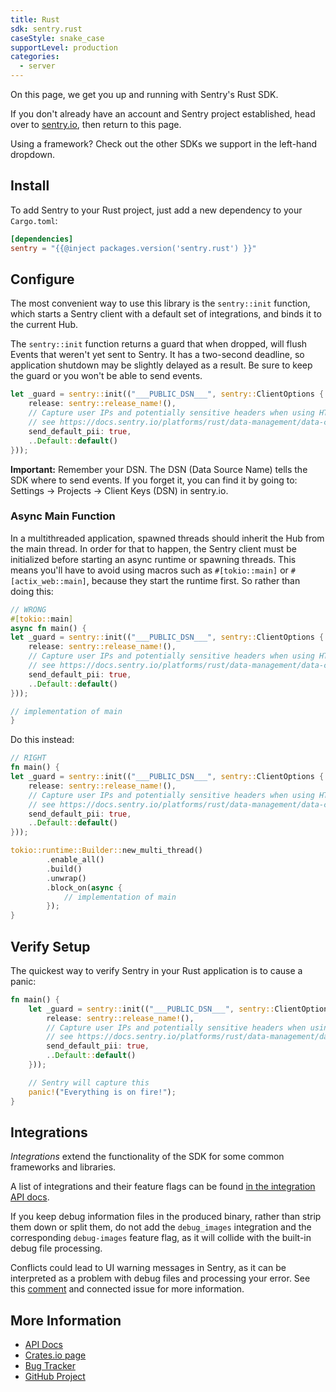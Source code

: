 ```yaml
---
title: Rust
sdk: sentry.rust
caseStyle: snake_case
supportLevel: production
categories:
  - server
---
```


On this page, we get you up and running with Sentry's Rust SDK.

<Alert>

If you don't already have an account and Sentry project established, head over to [sentry.io](https://sentry.io/signup/), then return to this page.

</Alert>

Using a framework? Check out the other SDKs we support in the left-hand dropdown.

<GuideGrid platform="rust" />

## Install

To add Sentry to your Rust project, just add a new dependency to your `Cargo.toml`:

```toml {filename:Cargo.toml}
[dependencies]
sentry = "{{@inject packages.version('sentry.rust') }}"
```

## Configure

The most convenient way to use this library is the `sentry::init` function, which starts a Sentry client with a default set of integrations, and binds it to the current Hub.

The `sentry::init` function returns a guard that when dropped, will flush Events that weren't yet sent to Sentry. It has a two-second deadline, so application shutdown may be slightly delayed as a result. Be sure to keep the guard or you won't be able to send events.


```rust {filename:main.rs}
let _guard = sentry::init(("___PUBLIC_DSN___", sentry::ClientOptions {
    release: sentry::release_name!(),
    // Capture user IPs and potentially sensitive headers when using HTTP server integrations
    // see https://docs.sentry.io/platforms/rust/data-management/data-collected for more info
    send_default_pii: true,
    ..Default::default()
}));
```

**Important:** Remember your DSN. The DSN (Data Source Name) tells the SDK where to send events. If you forget it, you can find it by going to: Settings -> Projects -> Client Keys (DSN) in sentry.io.

### Async Main Function

In a multithreaded application, spawned threads should inherit the Hub from the main thread. In order for that to happen, the Sentry client must be initialized before starting an async runtime or spawning threads. This means you'll have to avoid using macros such as `#[tokio::main]` or `#[actix_web::main]`, because they start the runtime first. So rather than doing this:

```rust {filename:main.rs}
// WRONG
#[tokio::main]
async fn main() {
let _guard = sentry::init(("___PUBLIC_DSN___", sentry::ClientOptions {
    release: sentry::release_name!(),
    // Capture user IPs and potentially sensitive headers when using HTTP server integrations
    // see https://docs.sentry.io/platforms/rust/data-management/data-collected for more info
    send_default_pii: true,
    ..Default::default()
}));

// implementation of main
}
```

Do this instead:

```rust {filename:main.rs}
// RIGHT
fn main() {
let _guard = sentry::init(("___PUBLIC_DSN___", sentry::ClientOptions {
    release: sentry::release_name!(),
    // Capture user IPs and potentially sensitive headers when using HTTP server integrations
    // see https://docs.sentry.io/platforms/rust/data-management/data-collected for more info
    send_default_pii: true,
    ..Default::default()
}));

tokio::runtime::Builder::new_multi_thread()
        .enable_all()
        .build()
        .unwrap()
        .block_on(async {
            // implementation of main
        });
}
```

## Verify Setup

The quickest way to verify Sentry in your Rust application is to cause a panic:


```rust {filename:main.rs}
fn main() {
    let _guard = sentry::init(("___PUBLIC_DSN___", sentry::ClientOptions {
        release: sentry::release_name!(),
        // Capture user IPs and potentially sensitive headers when using HTTP server integrations
        // see https://docs.sentry.io/platforms/rust/data-management/data-collected for more info
        send_default_pii: true,
        ..Default::default()
    }));

    // Sentry will capture this
    panic!("Everything is on fire!");
}
```

## Integrations

_Integrations_ extend the functionality of the SDK for some common frameworks
and libraries.

A list of integrations and their feature flags can be found
[in the integration API docs](https://docs.rs/sentry/0/sentry/integrations/index.html).

<Alert>

If you keep debug information files in the produced binary, rather than strip them down or split them,
do not add the `debug_images` integration and the corresponding `debug-images` feature flag,
as it will collide with the built-in debug file processing.

Conflicts could lead to UI warning messages in Sentry, as it can be interpreted as a problem with debug files and processing your error. See this [comment](https://github.com/getsentry/sentry-rust/issues/574#issuecomment-1534316787) and connected issue for more information.

</Alert>

## More Information

- [API Docs](https://docs.rs/sentry)
- [Crates.io page](https://crates.io/crates/sentry)
- [Bug Tracker](https://github.com/getsentry/sentry-rust/issues)
- [GitHub Project](https://github.com/getsentry/sentry-rust)
